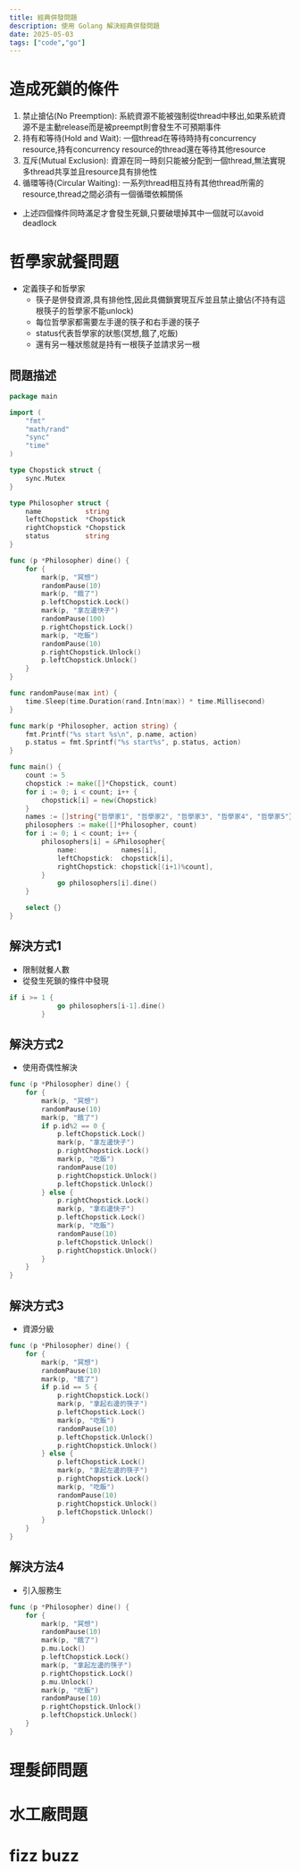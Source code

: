 ```yaml
---
title: 經典併發問題
description: 使用 Golang 解決經典併發問題
date: 2025-05-03
tags: ["code","go"]
---
```


# 造成死鎖的條件
1. 禁止搶佔(No Preemption): 系統資源不能被強制從thread中移出,如果系統資源不是主動release而是被preempt則會發生不可預期事件
2. 持有和等待(Hold and Wait): 一個thread在等待時持有concurrency resource,持有concurrency resource的thread還在等待其他resource
3. 互斥(Mutual Exclusion): 資源在同一時刻只能被分配到一個thread,無法實現多thread共享並且resource具有排他性
4. 循環等待(Circular Waiting): 一系列thread相互持有其他thread所需的resource,thread之間必須有一個循環依賴關係
* 上述四個條件同時滿足才會發生死鎖,只要破壞掉其中一個就可以avoid deadlock

# 哲學家就餐問題
* 定義筷子和哲學家
  - 筷子是併發資源,具有排他性,因此具備鎖實現互斥並且禁止搶佔(不持有這根筷子的哲學家不能unlock)
  - 每位哲學家都需要左手邊的筷子和右手邊的筷子
  - status代表哲學家的狀態(冥想,餓了,吃飯)
  - 還有另一種狀態就是持有一根筷子並請求另一根

## 問題描述
```go
package main

import (
	"fmt"
	"math/rand"
	"sync"
	"time"
)

type Chopstick struct {
	sync.Mutex
}

type Philosopher struct {
	name           string
	leftChopstick  *Chopstick
	rightChopstick *Chopstick
	status         string
}

func (p *Philosopher) dine() {
	for {
		mark(p, "冥想")
		randomPause(10)
		mark(p, "餓了")
		p.leftChopstick.Lock()
		mark(p, "拿左邊快子")
		randomPause(100)
		p.rightChopstick.Lock()
		mark(p, "吃飯")
		randomPause(10)
		p.rightChopstick.Unlock()
		p.leftChopstick.Unlock()
	}
}

func randomPause(max int) {
	time.Sleep(time.Duration(rand.Intn(max)) * time.Millisecond)
}

func mark(p *Philosopher, action string) {
	fmt.Printf("%s start %s\n", p.name, action)
	p.status = fmt.Sprintf("%s start%s", p.status, action)
}

func main() {
	count := 5
	chopstick := make([]*Chopstick, count)
	for i := 0; i < count; i++ {
		chopstick[i] = new(Chopstick)
	}
	names := []string{"哲學家1", "哲學家2", "哲學家3", "哲學家4", "哲學家5"}
	philosophers := make([]*Philosopher, count)
	for i := 0; i < count; i++ {
		philosophers[i] = &Philosopher{
			name:           names[i],
			leftChopstick:  chopstick[i],
			rightChopstick: chopstick[(i+1)%count],
		}
			go philosophers[i].dine()
	}

	select {}
}
```

## 解決方式1
- 限制就餐人數
- 從發生死鎖的條件中發現
```go
if i >= 1 {
			go philosophers[i-1].dine()
		}
```

## 解決方式2
- 使用奇偶性解決
```go
func (p *Philosopher) dine() {
	for {
		mark(p, "冥想")
		randomPause(10)
		mark(p, "餓了")
		if p.id%2 == 0 {
			p.leftChopstick.Lock()
			mark(p, "拿左邊快子")
			p.rightChopstick.Lock()
			mark(p, "吃飯")
			randomPause(10)
			p.rightChopstick.Unlock()
			p.leftChopstick.Unlock()
		} else {
			p.rightChopstick.Lock()
			mark(p, "拿右邊快子")
			p.leftChopstick.Lock()
			mark(p, "吃飯")
			randomPause(10)
			p.leftChopstick.Unlock()
			p.rightChopstick.Unlock()
		}
	}
}
```

## 解決方式3
- 資源分級
```go
func (p *Philosopher) dine() {
	for {
		mark(p, "冥想")
		randomPause(10)
		mark(p, "餓了")
		if p.id == 5 {
			p.rightChopstick.Lock()
			mark(p, "拿起右邊的筷子")
			p.leftChopstick.Lock()
			mark(p, "吃飯")
			randomPause(10)
			p.leftChopstick.Unlock()
			p.rightChopstick.Unlock()
		} else {
			p.leftChopstick.Lock()
			mark(p, "拿起左邊的筷子")
			p.rightChopstick.Lock()
			mark(p, "吃飯")
			randomPause(10)
			p.rightChopstick.Unlock()
			p.leftChopstick.Unlock()
		}
	}
}
```

## 解決方法4
- 引入服務生
```go
func (p *Philosopher) dine() {
	for {
		mark(p, "冥想")
		randomPause(10)
		mark(p, "餓了")
		p.mu.Lock()
		p.leftChopstick.Lock()
		mark(p, "拿起左邊的筷子")
		p.rightChopstick.Lock()
		p.mu.Unlock()
		mark(p, "吃飯")
		randomPause(10)
		p.rightChopstick.Unlock()
		p.leftChopstick.Unlock()
	}
}
```

# 理髮師問題

# 水工廠問題
# fizz buzz
